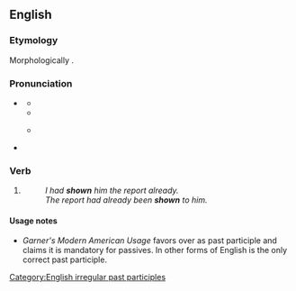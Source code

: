 {{also|Shown}}
==English==

===Etymology===
Morphologically {{suffix|en|show|n}}.

===Pronunciation===
* {{a|US}} {{IPA|en|/ˈʃoʊn/}}
** {{audio|en|en-us-shown.ogg|Audio (US)}}
** {{rhymes|en|əʊn|s=1}}
** {{homophones|en|shone}} {{q|one pronunciation}}
* {{a|UK}} {{IPA|en|/ˈʃəʊn/}}

===Verb===
{{head|en|verb form}}

# {{past participle of|en|show|nocat=1}}
#: ''I had '''shown''' him the report already.''
#: ''The report had already been '''shown''' to him.''

====Usage notes====
* ''Garner's Modern American Usage'' favors {{m|en|shown}} over {{m|en|showed}} as past participle and claims it is mandatory for passives. In other forms of English {{m|en|shown}} is the only correct past participle.

[[Category:English irregular past participles]]